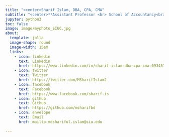 ```yaml
---
title: "<center>Sharif Islam, DBA, CPA, CMA"
subtitle: "<center>**Assistant Professor <br> School of Accountancy<br> Southern Illinois University Carbondale <br> Carbondale, IL**"
jupyter: python3
toc: false 
image: image/myphoto_SIUC.jpg
about:
  template: jolla
  image-shape: round
  image-width: 15em
  links: 
    - icon: linkedin
      text: Linkedin
      href: https://www.linkedin.com/in/sharif-islam-dba-cpa-cma-09345730/
    - icon: twitter
      text: Twitter
      href: https://twitter.com/MSharifIslam2
    - icon: facebook
      text: Facebook
      href: https://www.facebook.com/sharif.is
    - icon: github
      text: Github
      href: https://github.com/msharifbd
    - icon: envelope
      text: Email
      href: mailto:mdshariful.islam@siu.edu
    
---
```


